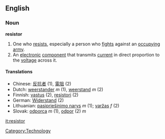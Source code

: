 ==English==

===Noun===
'''resistor'''

# One who [[resist]]s, especially a person who [[fight]]s against an [[occupy]]ing [[army]].
# An [[electronic]] [[component]] that transmits [[current]] in direct proportion to the [[voltage]] across it.

====Translations====
*Chinese: [[反抗]][[者]] (1), [[電阻]] (2)
*Dutch: [[weerstander]] ''m'' (1), [[weerstand]] ''m'' (2)
*Finnish: [[vastus]] (2), [[resistori]] (2)
*German: [[Widerstand]] (2)
*Lithuanian: [[pasipriešinimo narys]] ''m'' (1); [[varžas]] ''f'' (2)
*Slovak: [[odporca]] ''m'' (1), [[odpor]] (2) ''m''
[[Category:Technology]]

[[it:resistor]]